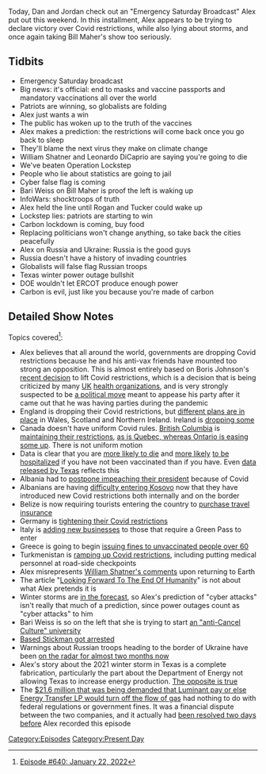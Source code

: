 {{DEFAULTSORT:
    #_EPISODE_0640:January 22, 2022
}}{{Episode
    | title           = January 22, 2022
    | caption         = Listen to this episode on [https://knowledgefight.libsyn.com/640-january-22-2022 Libsyn] [https://open.spotify.com/episode/0Xb5jG8FVZa3t7AXgJls6n Spotify], Read the [[Transcript/640: January 22, 2022|Unofficial Transcript]]
    | episodeNumber   = 640
    | length          = 01:20:15
    | airDate         = January 24, 2022
    | coverageDate    = January 22, 2022
    | episodeType     = [[:Category:Present Day|Present Day]]
    | appearance      = [[Bari Weiss]], [[Bill Maher]], [[Joe Rogan]], [[Tucker Carlson]]
    | previousEpisode = [[639: January 17, 2022]]
    | nextEpisode     = [[641: Formulaic Objections Part 4]]
}}

{{Stub}}

Today, Dan and Jordan check out an "Emergency Saturday Broadcast" Alex put out this weekend.  In this installment, Alex appears to be trying to declare victory over Covid restrictions, while also lying about storms, and once again taking Bill Maher's show too seriously.

==Tidbits==

*Emergency Saturday broadcast
*Big news: it's official: end to masks and vaccine passports and mandatory vaccinations all over the world
*Patriots are winning, so globalists are folding
*Alex just wants a win
*The public has woken up to the truth of the vaccines
*Alex makes a prediction: the restrictions will come back once you go back to sleep
*They'll blame the next virus they make on climate change
*William Shatner and Leonardo DiCaprio are saying you're going to die
*We've beaten Operation Lockstep
*People who lie about statistics are going to jail
*Cyber false flag is coming
*Bari Weiss on Bill Maher is proof the left is waking up
*InfoWars: shocktroops of truth
*Alex held the line until Rogan and Tucker could wake up
*Lockstep lies: patriots are starting to win
*Carbon lockdown is coming, buy food
*Replacing politicians won't change anything, so take back the cities peacefully
*Alex on Russia and Ukraine: Russia is the good guys
*Russia doesn't have a history of invading countries
*Globalists will false flag Russian troops
*Texas winter power outage bullshit
*DOE wouldn't let ERCOT produce enough power
*Carbon is evil, just like you because you're made of carbon

==Detailed Show Notes==

Topics covered<ref>[https://knowledgefight.com/research/2022/1/23/episode-640-january-22-2022 Episode #640: January 22, 2022]</ref>:

*Alex believes that all around the world, governments are dropping Covid restrictions because he and his anti-vax friends have mounted too strong an opposition. This is almost entirely based on Boris Johnson's [https://www.cbsnews.com/news/uk-covid-restrictions-cases-boris-johnson-ends-rules-england/ recent decision] to lift Covid restrictions, which is a decision that is being criticized by many [https://www.forbes.com/sites/katherinehignett/2022/01/20/uk-covid-19-health-leaders-urge-caution-as-england-drops-restrictions/?sh=67957d1690f1 UK] [https://www.theguardian.com/world/2022/jan/19/sajid-javids-axing-of-all-covid-restrictions-draws-warnings-from-nhs health organizations], and is very strongly suspected to be [https://www.theguardian.com/commentisfree/2022/jan/20/the-guardian-view-on-dropping-covid-restrictions-follow-the-scandal a political move] meant to appease his party after it came out that he was having parties during the pandemic
*England is dropping their Covid restrictions, but [https://www.theguardian.com/commentisfree/2022/jan/20/the-guardian-view-on-dropping-covid-restrictions-follow-the-scandal different plans are in place] in Wales, Scotland and Northern Ireland. Ireland is [https://www.reuters.com/business/healthcare-pharmaceuticals/ireland-set-rapidly-drop-almost-all-covid-19-restrictions-2022-01-21/ dropping some]
*Canada doesn't have uniform Covid rules. [https://www2.gov.bc.ca/gov/content/covid-19/info/restrictions British Columbia] is [https://www.thestar.com/news/canada/2022/01/17/covid-19-restrictions-on-closures-gatherings-to-remain-in-place-in-bc.html maintaining their restrictions], [https://www.reuters.com/world/americas/canadas-ontario-start-lifting-covid-related-curbs-quebec-more-cautious-2022-01-20/ as is Quebec, whereas Ontario is easing some up]. There is not uniform motion
*Data is clear that you are [https://covid.cdc.gov/covid-data-tracker/#rates-by-vaccine-status more likely to die] and [https://thehill.com/policy/healthcare/590748-cdc-unvaccinated-seniors-50-times-more-likely-to-be-hospitalized-than-those more likely] [https://covid.cdc.gov/covid-data-tracker/#covidnet-hospitalizations-vaccination to be hospitalized] if you have not been vaccinated than if you have. Even [https://www.khou.com/article/news/health/coronavirus/vaccine/unvaccinated-more-likely-to-die-from-covid-texas/285-2573cd49-e20a-472f-b2cd-ab38129def08 data released by Texas] reflects this
*Albania had to [https://www.euractiv.com/section/politics/short_news/albanian-presidents-impeachment-trial-postponed-over-covid/ postpone impeaching their president] because of Covid
*Albanians are having [https://albaniandailynews.com/news/kosovo-tightens-covid-measures-due-to-grow-of-cases difficulty entering Kosovo] now that they have introduced new Covid restrictions both internally and on the border
*Belize is now requiring tourists entering the country to [https://www.travelandleisure.com/travel-news/belize-to-require-travel-insurance purchase travel insurance]
*Germany is [https://www.dw.com/en/germany-tightens-covid-19-restrictions-on-bars-and-restaurants/a-60355944 tightening their Covid restrictions]
*Italy is [https://www.thelocal.it/20220120/italy-tightens-covid-green-pass-requirements-for-hairdressers-and-shops/ adding new businesses] to those that require a Green Pass to enter
*Greece is going to begin [https://www.schengenvisainfo.com/news/greece-unvaccinated-elderly-to-pay-monthly-fines/ issuing fines to unvaccinated people over 60]
*Turkmenistan is [https://en.turkmen.news/news/turkmenistan-s-commission-to-combat-the-spread-of-disease-steps-up-restrictions-turkmen-news-exclusive/ ramping up Covid restrictions], including putting medical personnel at road-side checkpoints
*Alex misrepresents [https://thehill.com/blogs/in-the-know/in-the-know/576732-shatner-says-he-was-struck-by-fragility-of-this-planet-on-trip William Shatner's comments] upon returning to Earth
*The article "[https://www.wsj.com/articles/looking-forward-to-the-end-of-humanity-11592625661 Looking Forward To The End Of Humanity]" is not about what Alex pretends it is
*Winter storms are [https://www.foxnews.com/us/winter-storm-southeast-mid-atlantic in the forecast], so Alex's prediction of "cyber attacks" isn't really that much of a prediction, since power outages count as "cyber attacks" to him
*Bari Weiss is so on the left that she is trying to start [https://www.vanityfair.com/news/2021/11/bari-weisss-university-hitting-speed-bumps an "anti-Cancel Culture" university]
*[https://www.thedailybeast.com/former-proud-boy-leader-kyle-based-stickman-chapman-arrested-for-attacking-health-care-workers-in-idaho Based Stickman got arrested]
*Warnings about Russian troops heading to the border of Ukraine have been [https://www.washingtonpost.com/national-security/russia-ukraine-invasion/2021/12/03/98a3760e-546b-11ec-8769-2f4ecdf7a2ad_story.html on the radar for almost two months now]
*Alex's story about the 2021 winter storm in Texas is a complete fabrication, particularly the part about the Department of Energy not allowing Texas to increase energy production. [https://www.usatoday.com/story/news/factcheck/2021/02/23/fact-check-doe-order-let-texas-power-agencies-exceed-emissions-limits/4546085001/ The opposite is true]
*The [https://www.texastribune.org/2022/01/19/texas-pipeline-gas-power-winter/ $21.6 million that was being demanded that Luminant pay or else Energy Transfer LP would turn off the flow of gas] had nothing to do with federal regulations or government fines. It was a financial dispute between the two companies, and it actually had [https://www.texastribune.org/2022/01/20/texas-power-plants-gas-pipeline/ been resolved two days before] Alex recorded this episode

[[Category:Episodes]]
[[Category:Present Day]]
